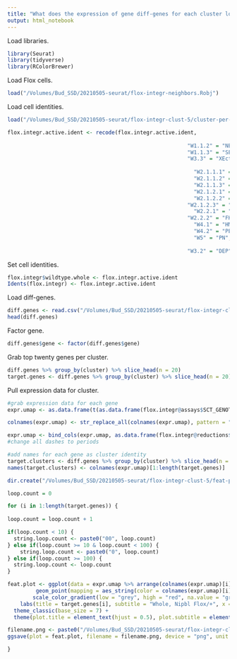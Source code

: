 ```yaml
---
title: "What does the expression of gene diff-genes for each cluster look like?"
output: html_notebook
---
```


Load libraries.
```r
library(Seurat)
library(tidyverse)
library(RColorBrewer)
```

Load Flox cells.
```r
load("/Volumes/Bud_SSD/20210505-seurat/flox-integr-neighbors.Robj")
```

Load cell identities. 
```r
load("/Volumes/Bud_SSD/20210505-seurat/flox-integr-clust-5/cluster-per-cell-flox-integr-clust-5-18.Robj")
```

```r
flox.integr.active.ident <- recode(flox.integr.active.ident, 
                                                                                              "W1.1.1" = "EP",
                                                         "W1.1.2" = "NEP",
                                                         "W1.1.3" = "SE",
                                                         "W3.3" = "XEct",
                                                                                              "W1.2" = "NMP", 
                                                           "W2.1.1.1" = "MMP", 
                                                           "W2.1.1.2" = "PMP", 
                                                           "W2.1.1.3" = "PGC", 
                                                           "W2.1.2.1" = "SHF", 
                                                           "W2.1.2.2" = "TPM",
                                                         "W2.1.2.3" = "HPM", 
                                                           "W2.2.1" = "FHF2", 
                                                         "W2.2.2" = "FHF1", 
                                                           "W4.1" = "HMB", 
                                                           "W4.2" = "PE", 
                                                           "W5" = "PN",
                                                                                              "W3.1" = "XEnd",
                                                         "W3.2" = "DEP")
```


Set cell identities. 
```r
flox.integr$wildtype.whole <- flox.integr.active.ident
Idents(flox.integr) <- flox.integr.active.ident
```

Load diff-genes.
```r
diff.genes <- read.csv("/Volumes/Bud_SSD/20210505-seurat/flox-integr-clust-5/diff-genes-annotated-flox-integr-clust-5-18.csv")
head(diff.genes)
```

Factor gene. 
```r
diff.genes$gene <- factor(diff.genes$gene)
```

Grab top twenty genes per cluster. 
```r
diff.genes %>% group_by(cluster) %>% slice_head(n = 20)
target.genes <- diff.genes %>% group_by(cluster) %>% slice_head(n = 20) %>% pull(gene)
```

Pull expression data for cluster.
```r
#grab expression data for each gene
expr.umap <- as.data.frame(t(as.data.frame(flox.integr@assays$SCT_GENOTYPE@data[target.genes, ])))

colnames(expr.umap) <- str_replace_all(colnames(expr.umap), pattern = "-", replacement = ".")

expr.umap <- bind_cols(expr.umap, as.data.frame(flox.integr@reductions$umap@cell.embeddings))
#change all dashes to periods

#add names for each gene as cluster identity
target.clusters <- diff.genes %>% group_by(cluster) %>% slice_head(n = 20) %>% pull(cluster)
names(target.clusters) <- colnames(expr.umap)[1:length(target.genes)]
```


```r
dir.create("/Volumes/Bud_SSD/20210505-seurat/flox-integr-clust-5/feat-plot-top-diff-genes")

loop.count = 0

for (i in 1:length(target.genes)) {
  
loop.count = loop.count + 1

if(loop.count < 10) {
  string.loop.count <- paste0("00", loop.count)
} else if(loop.count >= 10 & loop.count < 100) {
    string.loop.count <- paste0("0", loop.count)
} else if(loop.count >= 100) {
  string.loop.count <- loop.count
}

feat.plot <- ggplot(data = expr.umap %>% arrange(colnames(expr.umap)[i]), mapping = aes(x = UMAP_1, y = UMAP_2)) +
         geom_point(mapping = aes_string(color = colnames(expr.umap)[i]), size = 0.1) +
        scale_color_gradient(low = "grey", high = "red", na.value = "grey") +
    labs(title = target.genes[i], subtitle = "Whole, Nipbl Flox/+", x = "UMAP 1", y = "UMAP 2", color = "Norm\nUMI") +
  theme_classic(base_size = 7) +
  theme(plot.title = element_text(hjust = 0.5), plot.subtitle = element_text(hjust = 0.5), axis.line = element_blank(), axis.ticks = element_blank(), axis.text = element_blank(), legend.key.size = unit(7, "pt"))

filename.png <- paste0("/Volumes/Bud_SSD/20210505-seurat/flox-integr-clust-5/feat-plot-top-diff-genes/", target.clusters[i], "-", string.loop.count, "-", target.genes[i], "-feat-plot-flox-whole.png")
ggsave(plot = feat.plot, filename = filename.png, device = "png", unit = "in", width = 6.5, height = 4.5)

}
```

